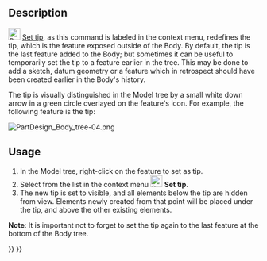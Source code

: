 <languages/>
<translate>
<!--T:9-->
{{Docnav
|[[PartDesign_WizardShaft|Shaft design wizard]]
|[[PartDesign_MoveFeature|Move Feature]]
|[[PartDesign_Workbench|PartDesign]]
|IconL=WizardShaft.svg
|IconR=PartDesign_MoveFeature.svg
|IconC=Workbench_PartDesign.svg
}}

<!--T:1-->
{{GuiCommand
|Name=PartDesign MoveTip
|MenuLocation=Context menu → Set tip
|Workbenches=[[PartDesign_Workbench|PartDesign]]
|Version=0.17
|SeeAlso=[[PartDesign_MoveFeature|PartDesign Move Feature]], [[PartDesign_MoveFeatureInTree|PartDesign Move Feature In Tree]]
}}

==Description== <!--T:2-->

<!--T:3-->
[[File:PartDesign_MoveTip.svg|24px]] [[PartDesign_MoveTip|Set tip]], as this command is labeled in the context menu, redefines the tip, which is the feature exposed outside of the Body. By default, the tip is the last feature added to the Body; but sometimes it can be useful to temporarily set the tip to a feature earlier in the tree. This may be done to add a sketch, datum geometry or a feature which in retrospect should have been created earlier in the Body's history.

<!--T:4-->
The tip is visually distinguished in the Model tree by a small white down arrow in a green circle overlayed on the feature's icon. For example, the following feature is the tip:

</translate>
[[File:PartDesign_Body_tree-04.png|none]]
<translate>

==Usage== <!--T:6-->

<!--T:7-->
# In the Model tree, right-click on the feature to set as tip.
# Select from the list in the context menu [[File:PartDesign_MoveTip.svg|24px]] '''Set tip'''.
# The new tip is set to visible, and all elements below the tip are hidden from view. Elements newly created from that point will be placed under the tip, and above the other existing elements.

<!--T:8-->
'''Note''': It is important not to forget to set the tip again to the last feature at the bottom of the Body tree.


<!--T:10-->
{{Docnav
|[[PartDesign_WizardShaft|Shaft design wizard]]
|[[PartDesign_MoveFeature|Move Feature]]
|[[PartDesign_Workbench|PartDesign]]
|IconL=WizardShaft.svg
|IconR=PartDesign_MoveFeature.svg
|IconC=Workbench_PartDesign.svg
}}

</translate>
{{PartDesign Tools navi{{#translation:}}}}
{{Userdocnavi{{#translation:}}}}